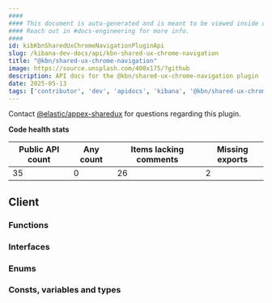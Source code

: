 ```yaml
---
####
#### This document is auto-generated and is meant to be viewed inside our experimental, new docs system.
#### Reach out in #docs-engineering for more info.
####
id: kibKbnSharedUxChromeNavigationPluginApi
slug: /kibana-dev-docs/api/kbn-shared-ux-chrome-navigation
title: "@kbn/shared-ux-chrome-navigation"
image: https://source.unsplash.com/400x175/?github
description: API docs for the @kbn/shared-ux-chrome-navigation plugin
date: 2025-05-13
tags: ['contributor', 'dev', 'apidocs', 'kibana', '@kbn/shared-ux-chrome-navigation']
---
```




Contact [@elastic/appex-sharedux](https://github.com/orgs/elastic/teams/appex-sharedux) for questions regarding this plugin.

**Code health stats**

| Public API count  | Any count | Items lacking comments | Missing exports |
|-------------------|-----------|------------------------|-----------------|
| 35 | 0 | 26 | 2 |

## Client

### Functions
<DocDefinitionList data={kbnSharedUxChromeNavigationObj.client.functions}/>

### Interfaces
<DocDefinitionList data={kbnSharedUxChromeNavigationObj.client.interfaces}/>

### Enums
<DocDefinitionList data={kbnSharedUxChromeNavigationObj.client.enums}/>

### Consts, variables and types
<DocDefinitionList data={kbnSharedUxChromeNavigationObj.client.misc}/>

